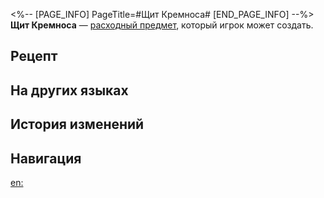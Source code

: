 <%-- [PAGE_INFO]
PageTitle=#Щит Кремноса#
[END_PAGE_INFO] --%>
{{Расходный предмет Инфобокс
|id          = 402033
|Изображения = Предмет Щит Кремноса.png
|Тип         = Расходные предметы защиты
|Редкость    = 3
|Эффект      = Повышает защиту всех союзников на 15% и поглощаемый щитом урон на 18% в следующем бою.
|Описание    = Классические щиты, используемые в каструме Кремносе, встречаются довольно редко. Их преподносят сильным воинам в качестве символа чести. Такой щит может закрыть большую часть тела, но настоящие воины не думают только о защите.
|Рецепт      = {{cx|Отсутствует источник}}
|Источник1   = [[Универсальная машина для синтеза]]
|Источник2   = [[Кузница Хартонуса]]
|Источник3   = 
}}
{{Описание|1=''«Со щитом или на щите».<br /><div align="right">Частая присказка матерей из каструма Кремноса, обучающих детей</div>''}}
'''Щит Кремноса''' — [[расходный предмет]], который игрок может создать.

==Рецепт==
{{Рецепт
|Тип                              = Синтез
|Группа                           = Расходные предметы
|Веретено для шёлка               = 1
|Строительный материал Сохранения = 3
|Ветвь размышлений                = 2
|Сортировка                       = Веретено для шёлка;Строительный материал Сохранения;Ветвь размышлений
}}

==На других языках==
{{На других языках
|en   = Kremnos Shield
|zhs  = 悬锋盾牌
|zht  = 懸鋒盾牌
|ja   = クレムノスの盾
|ko   = 크렘노스 방패
|es   = Escudo de Kremnos
|fr   = Bouclier acrokopien
|ru   = Щит Кремноса
|th   = โล่ Kremnos
|vi   = Tấm Khiên Kremnos
|de   = Schild von Kremnos
|id   = Kremnos Shield
|pt   = Escudo de Kremnos
}}

==История изменений==
{{История изменений|3.5}}

==Навигация==
{{Расходные предметы Навбокс}}

[[en:]]